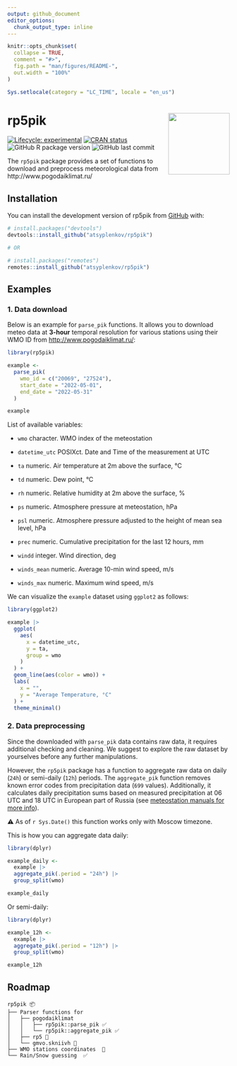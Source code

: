 ```yaml
---
output: github_document
editor_options: 
  chunk_output_type: inline
---
```


<!-- README.md is generated from README.Rmd. Please edit that file -->

```r
knitr::opts_chunk$set(
  collapse = TRUE,
  comment = "#>",
  fig.path = "man/figures/README-",
  out.width = "100%"
)

Sys.setlocale(category = "LC_TIME", locale = "en_us")
```

# rp5pik <img src="man/figures/rp5pik_logo.png" align="right" height="139" />

<!-- badges: start -->
[![Lifecycle: experimental](https://img.shields.io/badge/lifecycle-experimental-orange.svg)](https://lifecycle.r-lib.org/articles/stages.html#experimental)
[![CRAN status](https://www.r-pkg.org/badges/version/rp5pik)](https://CRAN.R-project.org/package=rp5pik)
![GitHub R package version](https://img.shields.io/github/r-package/v/atsyplenkov/rp5pik?label=github)
![GitHub last commit](https://img.shields.io/github/last-commit/atsyplenkov/rp5pik)
<!-- badges: end -->

The `rp5pik` package provides a set of functions to download and preprocess meteorological data from http://www.pogodaiklimat.ru/

## Installation

You can install the development version of rp5pik from [GitHub](https://github.com/) with:

``` r
# install.packages("devtools")
devtools::install_github("atsyplenkov/rp5pik")

# OR

# install.packages("remotes")
remotes::install_github("atsyplenkov/rp5pik")
```

## Examples
### 1. Data download 

Below is an example for `parse_pik` functions. It allows you to download meteo data at **3-hour** temporal resolution for various stations using their WMO ID from [http://www.pogodaiklimat.ru/](http://www.pogodaiklimat.ru/):

```r
library(rp5pik)

example <-
  parse_pik(
    wmo_id = c("20069", "27524"),
    start_date = "2022-05-01",
    end_date = "2022-05-31"
  )

example
```

List of available variables:

- `wmo`
character. WMO index of the meteostation

- `datetime_utc`
POSIXct. Date and Time of the measurement at UTC

- `ta`
numeric. Air temperature at 2m above the surface, °C

- `td`
numeric. Dew point, °C

- `rh`
numeric. Relative humidity at 2m above the surface, %

- `ps`
numeric. Atmosphere pressure at meteostation, hPa

- `psl`
numeric. Atmosphere pressure adjusted to the height of mean sea level, hPa

- `prec`
numeric. Cumulative precipitation for the last 12 hours, mm

- `windd`
integer. Wind direction, deg

- `winds_mean`
numeric. Average 10-min wind speed, m/s

- `winds_max`
numeric. Maximum wind speed, m/s

We can visualize the `example` dataset using `ggplot2` as follows:
```r
library(ggplot2)

example |> 
  ggplot(
    aes(
      x = datetime_utc,
      y = ta,
      group = wmo
    )
  ) +
  geom_line(aes(color = wmo)) +
  labs(
    x = "",
    y = "Average Temperature, °C"
  ) +
  theme_minimal()

```

### 2. Data preprocessing
Since the downloaded with `parse_pik` data contains raw data, it requires additional checking and cleaning. We suggest to explore the raw dataset by yourselves before any further manipulations.

However, the `rp5pik` package has a function to aggregate raw data on daily (`24h`) or semi-daily (`12h`) periods. The `aggregate_pik` function removes known error codes from precipitation data (`699` values). Additionally, it calculates daily precipitation sums based on measured precipitation at 06 UTC and 18 UTC in European part of Russia (see [meteostation manuals for more info](https://method.meteorf.ru/ansambl/pojasnenijaansambl.html)). 

⚠ As of `r Sys.Date()` this function  works only with Moscow timezone.

This is how you can aggregate data daily:
```r
library(dplyr)

example_daily <- 
  example |> 
  aggregate_pik(.period = "24h") |> 
  group_split(wmo)

example_daily

```

Or semi-daily:

```r
library(dplyr)

example_12h <- 
  example |> 
  aggregate_pik(.period = "12h") |> 
  group_split(wmo)

example_12h

```


## Roadmap
```
rp5pik 📦
├── Parser functions for
│   ├── pogodaiklimat
│   │   ├── rp5pik::parse_pik ✅
│   │   └── rp5pik::aggregate_pik ✅
│   ├── rp5 🔲
│   └── gmvo.skniivh 🔲
├── WMO stations coordinates  🔲
└── Rain/Snow guessing  ✅
```
